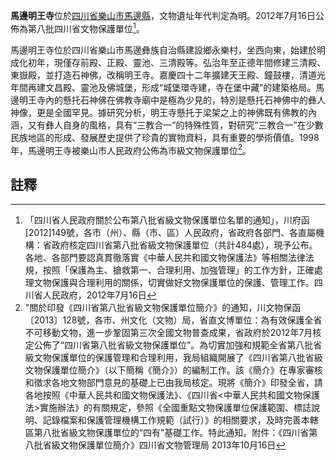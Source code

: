{{msg:四川省文物保護單位
|名稱 = 馬邊明王寺
|編號 = 211
|圖片 = 
|級別 = S8
|分類 = 
|時代 = [[明代|明代]]
|地点 = [[四川省|四川省]][[樂山市|樂山市]][[馬邊縣|馬邊縣]]
|坐標 =
|登錄 = 2012年7月16日
}}
'''馬邊明王寺'''位於[[四川省|四川省]][[樂山市|樂山市]][[馬邊縣|馬邊縣]]，文物遺址年代判定為明。2012年7月16日公佈為第八批四川省文物保護單位<ref>「四川省人民政府關於公布第八批省級文物保護單位名單的通知」，川府函[2012]149號，各市（州）、縣（市、區）人民政府，省政府各部門、各直屬機構：省政府核定四川省第八批省級文物保護單位（共計484處），現予公布。各地、各部門要認真貫徹落實《中華人民共和國文物保護法》等相關法律法規，按照「保護為主、搶救第一、合理利用、加強管理」的工作方針，正確處理文物保護與合理利用的關係，切實做好文物保護單位的保護、管理工作。四川省人民政府，2012年7月16日</ref>。

馬邊明王寺位於四川省樂山市馬邊彝族自治縣建設鄉永樂村，坐西向東，始建於明成化初年，現僅存前殿、正殿、靈池、三清殿等。弘治年至正德年間修建三清殿、東嶽殿，並打造石神佛，改稱明王寺。嘉慶四十二年擴建天王殿、鐘鼓樓，清道光年間再建文昌殿、靈池及佛城堡，形成“城堡環寺建，寺在堡中藏”的建築格局。馬邊明王寺內的懸托石神佛在佛教寺廟中是極為少見的，特別是懸托石神佛中的彝人神像，更是全國罕見。據研究分析，明王寺懸托于梁架之上的神佛既有佛教的內涵，又有彝人自身的風格，具有“三教合一”的特殊性質，對研究“三教合一”在少數民族地區的形成、發展歷史提供了珍貴的實物資料，具有重要的學術價值。1998年，馬邊明王寺被樂山市人民政府公佈為市級文物保護單位<ref>"關於印發《四川省第八批省級文物保護單位簡介》的通知，川文物保函〔2013〕128號，各市、州文化（文物）局，省直文博單位：為有效保護全省不可移動文物，進一步鞏固第三次全國文物普查成果，省政府於2012年7月核定公佈了“四川省第八批省級文物保護單位”。為切實加強和規範全省第八批省級文物保護單位的保護管理和合理利用，我局組織開展了《四川省第八批省級文物保護單位簡介》（以下簡稱《簡介》）的編制工作。該《簡介》在專家審核和徵求各地文物部門意見的基礎上已由我局核定。現將《簡介》印發全省，請各地按照《中華人民共和國文物保護法》、《四川省<中華人民共和國文物保護法>實施辦法》的有關規定，參照《全國重點文物保護單位保護範圍、標誌說明、記錄檔案和保護管理機構工作規範（試行）》的相關要求，及時完善本轄區第八批省級文物保護單位的“四有”基礎工作。特此通知。附件：《四川省第八批省級文物保護單位簡介》四川省文物管理局  2013年10月16日</ref>。
==註釋==
{{reflist}}